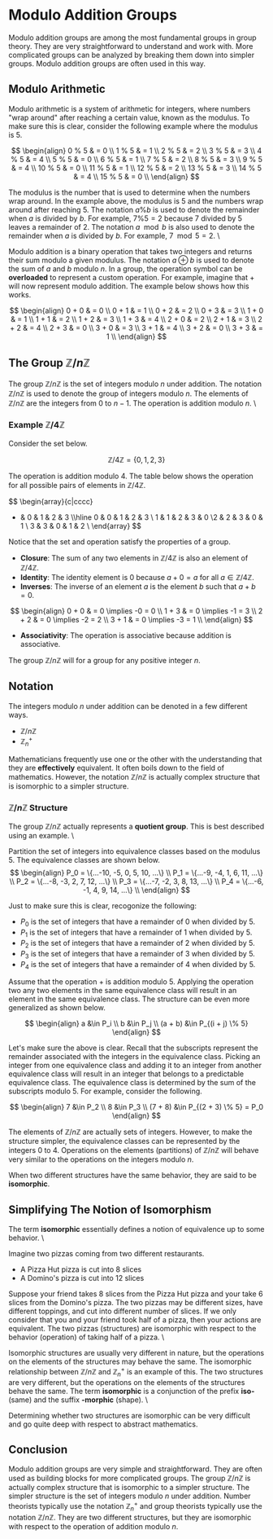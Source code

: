 # Modulo Addition Groups

Modulo addition groups are among the most fundamental groups in group theory.  They are very straightforward to understand and work with.  More complicated groups can be analyzed by breaking them down into simpler groups.  Modulo addition groups are often used in this way.

## Modulo Arithmetic

Modulo arithmetic is a system of arithmetic for integers, where numbers "wrap around" after reaching a certain value, known as the modulus.  To make sure this is clear, consider the following example where the modulus is $5$.

$$
\begin{align}
0 % 5 & = 0 \\
1 % 5 & = 1 \\
2 % 5 & = 2 \\
3 % 5 & = 3 \\
4 % 5 & = 4 \\
5 % 5 & = 0 \\
6 % 5 & = 1 \\
7 % 5 & = 2 \\
8 % 5 & = 3 \\
9 % 5 & = 4 \\
10 % 5 & = 0 \\
11 % 5 & = 1 \\
12 % 5 & = 2 \\
13 % 5 & = 3 \\
14 % 5 & = 4 \\
15 % 5 & = 0 \\
\end{align}
$$

The modulus is the number that is used to determine when the numbers wrap around.  In the example above, the modulus is $5$ and the numbers wrap around after reaching $5$.  The notation $a \% b$ is used to denote the remainder when $a$ is divided by $b$.  For example, $7 \% 5 = 2$ because $7$ divided by $5$ leaves a remainder of $2$.  The notation $a \mod b$ is also used to denote the remainder when $a$ is divided by $b$.  For example, $7 \mod 5 = 2$. \\

Modulo addition is a binary operation that takes two integers and returns their sum modulo a given modulus.  The notation $a \oplus b$ is used to denote the sum of $a$ and $b$ modulo $n$.  In a group, the operation symbol can be **overloaded** to represent a custom operation.   For example, imagine that $+$ will now represent modulo addition.  The example below shows how this works.

$$
\begin{align}
0 + 0 & = 0 \\
0 + 1 & = 1 \\
0 + 2 & = 2 \\
0 + 3 & = 3 \\
1 + 0 & = 1 \\
1 + 1 & = 2 \\
1 + 2 & = 3 \\
1 + 3 & = 4 \\
2 + 0 & = 2 \\
2 + 1 & = 3 \\
2 + 2 & = 4 \\
2 + 3 & = 0 \\
3 + 0 & = 3 \\
3 + 1 & = 4 \\
3 + 2 & = 0 \\
3 + 3 & = 1 \\
\end{align}
$$


## The Group $\mathbb{Z}/n\mathbb{Z}$

The group $\mathbb{Z}/n\mathbb{Z}$ is the set of integers modulo $n$ under addition.  The notation $\mathbb{Z}/n\mathbb{Z}$ is used to denote the group of integers modulo $n$.  The elements of $\mathbb{Z}/n\mathbb{Z}$ are the integers from $0$ to $n-1$.  The operation is addition modulo $n$.  \\

### Example $\mathbb{Z}/4\mathbb{Z}$

Consider the set below.

$$\mathbb{Z}/4\mathbb{Z} = \{0, 1, 2, 3\}$$

The operation is addition modulo $4$.  The table below shows the operation for all possible pairs of elements in $\mathbb{Z}/4\mathbb{Z}$.

$$
\begin{array}{c|cccc}
+ & 0 & 1 & 2 & 3 \\\hline
0 & 0 & 1 & 2 & 3 \\ 1 & 1 & 2 & 3 & 0 \\2 & 2 & 3 & 0 & 1 \\ 3 & 3 & 0 & 1 & 2 \\
\end{array}
$$

Notice that the set and operation satisfy the properties of a group.  
* **Closure**: The sum of any two elements in $\mathbb{Z}/4\mathbb{Z}$ is also an element of $\mathbb{Z}/4\mathbb{Z}$.
* **Identity**: The identity element is $0$ because $a + 0 = a$ for all $a \in \mathbb{Z}/4\mathbb{Z}$.
* **Inverses**: The inverse of an element $a$ is the element $b$ such that $a + b = 0$.  

$$
\begin{align}
0 + 0 & = 0 \implies -0 = 0 \\
1 + 3 & = 0 \implies -1 = 3 \\
2 + 2 & = 0 \implies -2 = 2 \\
3 + 1 & = 0 \implies -3 = 1 \\
\end{align}
$$

* **Associativity**: The operation is associative because addition is associative.

The group $\mathbb{Z}/n\mathbb{Z}$ will for a group for any positive integer $n$.  

## Notation

The integers modulo $n$ under addition can be denoted in a few different ways.  
* $\mathbb{Z}/n\mathbb{Z}$
* $\mathbb{Z}_n^+$

Mathematicians frequently use one or the other with the understanding that they are **effectively** equivalent. It often boils down to the field of mathematics. However, the notation $\mathbb{Z}/n\mathbb{Z}$ is actually complex structure that is isomorphic to a simpler structure. 

### $\mathbb{Z}/n\mathbb{Z}$ Structure

The group $\mathbb{Z}/n\mathbb{Z}$ actually represents a **quotient group**.   This is best described using an example.   \\

Partition the set of integers into equivalence classes based on the modulus $5$.  The equivalence classes are shown below.
$$
\begin{align}
P_0 = \{...-10, -5, 0, 5, 10, ...\} \\
P_1 = \{...-9, -4, 1, 6, 11, ...\} \\
P_2 = \{...-8, -3, 2, 7, 12, ...\} \\
P_3 = \{...-7, -2, 3, 8, 13, ...\} \\
P_4 = \{...-6, -1, 4, 9, 14, ...\} \\
\end{align}
$$

Just to make sure this is clear, recogonize the following:
* $P_0$ is the set of integers that have a remainder of $0$ when divided by $5$.
* $P_1$ is the set of integers that have a remainder of $1$ when divided by $5$.
* $P_2$ is the set of integers that have a remainder of $2$ when divided by $5$.
* $P_3$ is the set of integers that have a remainder of $3$ when divided by $5$.
* $P_4$ is the set of integers that have a remainder of $4$ when divided by $5$.

Assume that the operation $+$ is addition modulo $5$.  Applying the operation two any two elements in the same equivalence class will result in an element in the same equivalence class.  The structure can be even more generalized as shown below. 

$$
\begin{align}
a &\in P_i \\
b &\in P_j \\
(a + b) &\in P_{(i + j) \% 5}
\end{align}
$$

Let's make sure the above is clear.  Recall that the subscripts represent the remainder associated with the integers in the equivalence class.  Picking an integer from one equivalence class and adding it to an integer from another equivalence class will result in an integer that belongs to a predictable equivalence class.  The equivalence class is determined by the sum of the subscripts modulo $5$.  For example, consider the following.

$$
\begin{align}
7 &\in P_2 \\
8 &\in P_3 \\
(7 + 8) &\in P_{(2 + 3) \% 5} = P_0
\end{align}
$$

The elements of $\mathbb{Z}/n\mathbb{Z}$ are actually sets of integers.  However, to make the structure simpler, the equivalence classes can be represented by the integers $0$ to $4$.  Operations on the elements (partitions) of $\mathbb{Z}/n\mathbb{Z}$ will behave very similar to the operations on the integers modulo $n$.  

When two different structures have the same behavior, they are said to be **isomorphic**.  

## Simplifying The Notion of Isomorphism

The term **isomorphic** essentially defines a notion of equivalence up to some behavior. \\

Imagine two pizzas coming from two different restaurants. 
* A Pizza Hut pizza is cut into 8 slices
* A Domino's pizza is cut into 12 slices

Suppose your friend takes 8 slices from the Pizza Hut pizza and your take 6 slices from the Domino's pizza.  The two pizzas may be different sizes, have different toppings, and cut into different number of slices.  If we only consider that you and your friend took half of a pizza, then your actions are equivalent.  The two pizzas (structures) are isomorphic with respect to the behavior (operation) of taking half of a pizza.  \\

Isomorphic structures are usually very different in nature, but the operations on the elements of the structures may behave the same.  The isomorphic relationship between $\mathbb{Z}/n\mathbb{Z}$ and $\mathbb{Z}_n^+$ is an example of this.  The two structures are very different, but the operations on the elements of the structures behave the same.  The term **isomorphic** is a conjunction of the prefix **iso-** (same) and the suffix **-morphic** (shape). \\

Determining whether two structures are isomorphic can be very difficult and go quite deep with respect to abstract mathematics.


## Conclusion
Modulo addition groups are very simple and straightforward.  They are often used as building blocks for more complicated groups.  The group $\mathbb{Z}/n\mathbb{Z}$ is actually complex structure that is isomorphic to a simpler structure.  The simpler structure is the set of integers modulo $n$ under addition.  Number theorists typically use the notation $\mathbb{Z}_n^+$ and group theorists typically use the notation $\mathbb{Z}/n\mathbb{Z}$.  They are two different structures, but they are isomorphic with respect to the operation of addition modulo $n$.

